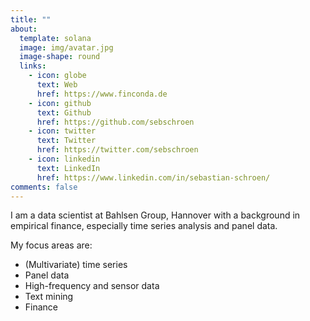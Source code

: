 ```yaml
---
title: ""
about:
  template: solana
  image: img/avatar.jpg
  image-shape: round
  links:
    - icon: globe
      text: Web
      href: https://www.finconda.de
    - icon: github
      text: Github
      href: https://github.com/sebschroen
    - icon: twitter
      text: Twitter
      href: https://twitter.com/sebschroen
    - icon: linkedin
      text: LinkedIn
      href: https://www.linkedin.com/in/sebastian-schroen/
comments: false
---
```




I am a data scientist at Bahlsen Group, Hannover with a background in empirical finance, especially time series analysis and panel data.  


My focus areas are:

* (Multivariate) time series
* Panel data
* High-frequency and sensor data
* Text mining
* Finance







